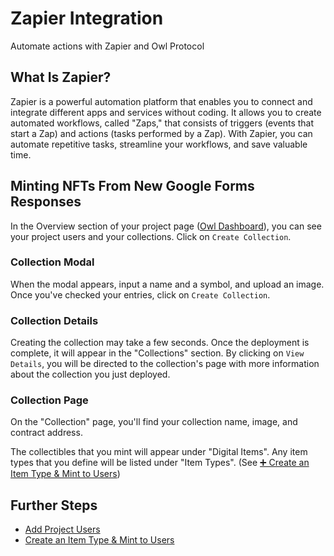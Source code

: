 
# Zapier Integration

Automate actions with Zapier and Owl Protocol

## What Is Zapier?

Zapier is a powerful automation platform that enables you to connect and integrate different apps and services without coding. It allows you to create automated workflows, called "Zaps," that consists of triggers (events that start a Zap) and actions (tasks performed by a Zap). With Zapier, you can automate repetitive tasks, streamline your workflows, and save valuable time.

## Minting NFTs From New Google Forms Responses

<Steps>

In the Overview section of your project page ([Owl Dashboard](https://dashboard.owlprotocol.xyz/)), you can see your project users and your collections. Click on `Create Collection`.


<Screenshot src={createCollectionButton} alt="createCollectionButton" />

### Collection Modal

When the modal appears, input a name and a symbol, and upload an image. Once you've checked your entries, click on `Create Collection`.


<Screenshot src={collectionModal} alt="collectionModal" />

### Collection Details

Creating the collection may take a few seconds. Once the deployment is complete, it will appear in the "Collections" section. By clicking on `View Details`, you will be directed to the collection's page with more information about the collection you just deployed.


<Screenshot src={ViewDetailsButton} alt="ViewDetailsButton" />

### Collection Page

On the "Collection" page, you'll find your collection name, image, and contract address.

The collectibles that you mint will appear under "Digital Items". Any item types that you define will be listed under "Item Types". (See [➕ Create an Item Type & Mint to Users](doc:mint-from-item-type))


<Screenshot src={CollectionViewEmpty} alt="CollectionViewEmpty" />

</Steps>

## Further Steps

-   [Add Project Users](/dashboard-docs/addProjectUsers)
-   [Create an Item Type & Mint to Users](/dashboard-docs/createItemTypeAndMint)
